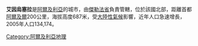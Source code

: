 {{Infobox settlement 
|official_name = 艾因烏塞拉
|nickname=
|image_skyline = 
|image_flag = 
|image_seal = 
|image_map = 
|mapsize = 
|map_caption = 
|pushpin_map = Algeria
|pushpin_mapsize = 300
|pushpin_map_caption = 
|coordinates_display = inline,title
|coordinates_region = DZ
|subdivision_type = 國家
|subdivision_type1 = 省
|subdivision_name = {{flag|Algeria}}
|subdivision_name1 = [[傑勒法省|傑勒法省]]
|subdivision_type2 = 
|subdivision_name2 = 
|leader_title = 
|leader_name = 
|area_magnitude = 
|area_total = 
|area_land = 
|area_water = 
|population_as_of = 2005
|population_note = 
|population_total = 134174
|population_footnotes =
|population_metro = 
|population_density = 
|timezone = [[西非時間|西非時間]]
|utc_offset = +1
|timezone_DST = 
|utc_offset_DST = 
|latd=35|latm=26|lats=56|latNS= N
|longd=2|longm=54|longs=16|longEW= E
|elevation_m=687
|postal_code= 17200 
|website = 
|footnotes = 
}}

'''艾因烏塞拉'''是[[阿爾及利亞|阿爾及利亞]]的城市，由[[傑勒法省|傑勒法省]]負責管轄，位於該國北部，距離首都[[阿爾及爾|阿爾及爾]]200公里，海拔高度687米，受[[大陸性氣候|大陸性氣候]]影響，近年人口急速增長，2005年人口134,174。

[[Category:阿爾及利亞地理|Category:阿爾及利亞地理]]

{{Algeria-stub}}